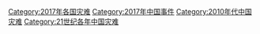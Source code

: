 {{Portal|中國}}
{{Year by category
|m=2
|c=0
|d=1
|y=
|cat=中国灾难
|sortkey=China
|parent=21世纪各年中国灾难
|subcat=2017年各国灾难
}}

[[Category:2017年各国灾难‎|Category:2017年各国灾难‎]]
[[Category:2017年中国事件|Category:2017年中国事件]]
[[Category:2010年代中国灾难|Category:2010年代中国灾难]]
[[Category:21世纪各年中国灾难|Category:21世纪各年中国灾难]]